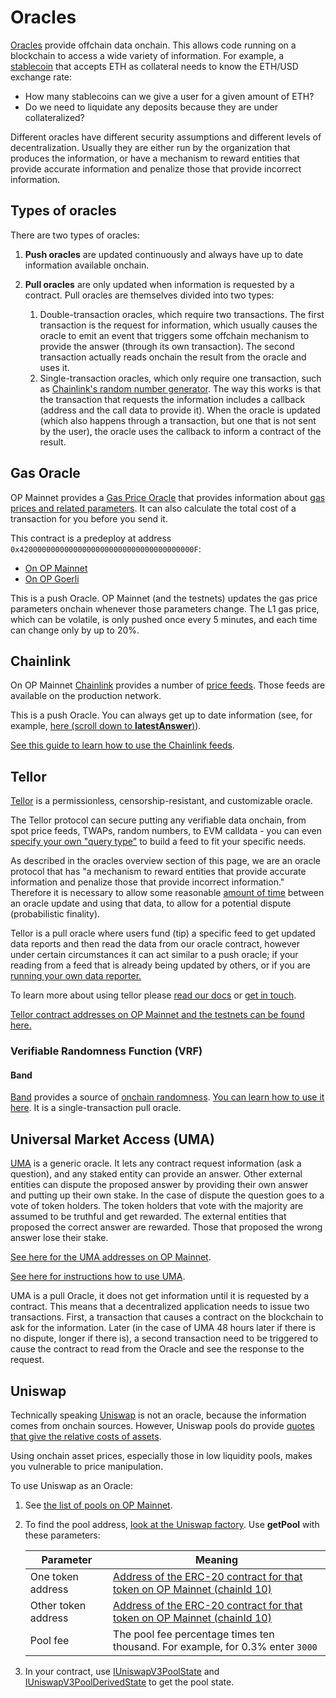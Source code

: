 
# Oracles 


[Oracles](https://ethereum.org/en/developers/docs/oracles/) provide offchain data onchain. 
This allows code running on a blockchain to access a wide variety of information.
For example, a [stablecoin](https://ethereum.org/en/stablecoins/) that accepts ETH as collateral needs to know the ETH/USD exchange rate:

- How many stablecoins can we give a user for a given amount of ETH?
- Do we need to liquidate any deposits because they are under collateralized?

Different oracles have different security assumptions and different levels of decentralization.
Usually they are either run by the organization that produces the information, or have a mechanism to reward entities that provide accurate information and penalize those that provide incorrect information.

## Types of oracles

There are two types of oracles:

1. **Push oracles** are updated continuously and always have up to date information available onchain.

1. **Pull oracles** are only updated when information is requested by a contract.
   Pull oracles are themselves divided into two types:
   1. Double-transaction oracles, which require two transactions. 
      The first transaction is the request for information, which usually causes the oracle to emit an event that triggers some offchain mechanism to provide the answer (through its own transaction).
      The second transaction actually reads onchain the result from the oracle and uses it.
   1. Single-transaction oracles, which only require one transaction, such as [Chainlink's random number generator](https://docs.chain.link/docs/get-a-random-number/#request-random-values).
      The way this works is that the transaction that requests the information includes a callback (address and the call data to provide it). 
      When the oracle is updated (which also happens through a transaction, but one that is not sent by the user), the oracle uses the callback to inform a contract of the result.

## Gas Oracle


OP Mainnet provides a [Gas Price Oracle](https://github.com/ethereum-optimism/optimism/blob/233ede59d16cb01bdd8e7ff662a153a4c3178bdd/packages/contracts/contracts/L2/predeploys/OVM_GasPriceOracle.sol) that provides information about [gas prices and related parameters](/op-stack/transaction-fees/overview).
It can also calculate the total cost of a transaction for you before you send it.

This contract is a predeploy at address `0x420000000000000000000000000000000000000F`:

- [On OP Mainnet](https://explorer.optimism.io/address/0x420000000000000000000000000000000000000F#readContract)
- [On OP Goerli](https://goerli-explorer.optimism.io/address/0x420000000000000000000000000000000000000F)

This is a push Oracle. 
OP Mainnet (and the testnets) updates the gas price parameters onchain whenever those parameters change. 
The L1 gas price, which can be volatile, is only pushed once every 5 minutes, and each time can change only by up to 20%.

## Chainlink

On OP Mainnet [Chainlink](https://chain.link/) provides a number of [price feeds](https://docs.chain.link/docs/optimism-price-feeds/).
Those feeds are available on the production network.

This is a push Oracle. 
You can always get up to date information (see, for example, [here (scroll down to **latestAnswer**)](https://explorer.optimism.io/address/0x13e3Ee699D1909E989722E753853AE30b17e08c5#readContract)).

[See this guide to learn how to use the Chainlink feeds](https://docs.chain.link/docs/get-the-latest-price/).

## Tellor

[Tellor](https://tellor.io/) is a permissionless, censorship-resistant, and customizable oracle.

The Tellor protocol can secure putting any verifiable data onchain, from spot price feeds, TWAPs, random numbers, to EVM calldata - you can even [specify your own "query type"](https://github.com/tellor-io/dataSpecs/issues/new?assignees=&labels=&template=new_query_type.yaml&title=%5BNew+Data+Request+Form%5D%3A+) to build a feed to fit your specific needs.

As described in the oracles overview section of this page, we are an oracle protocol that has "a mechanism to reward entities that provide accurate information and penalize those that provide incorrect information." Therefore it is necessary to allow some reasonable [amount of time](https://docs.tellor.io/tellor/getting-data/solidity-integration#reading-data) between an oracle update and using that data, to allow for a potential dispute (probabilistic finality).

Tellor is a pull oracle where users fund (tip) a specific feed to get updated data reports and then read the data from our oracle contract, however under certain circumstances it can act similar to a push oracle; if your reading from a feed that is already being updated by others, or if you are [running your own data reporter.](https://docs.tellor.io/tellor/reporting-data/introduction)

To learn more about using tellor please [read our docs](https://docs.tellor.io) or [get in touch](https://github.com/ethereum-optimism/developers/discussions).

[Tellor contract addresses on OP Mainnet and the testnets can be found here.](https://docs.tellor.io/tellor/the-basics/contracts-reference#optimism)

### Verifiable Randomness Function (VRF)

#### Band
[Band](https://bandprotocol.com/vrf) provides a source of [onchain randomness](https://bandprotocol.com/vrf). 
[You can learn how to use it here](https://docs.bandchain.org/vrf/getting-started.html).
It is a single-transaction pull oracle.



## Universal Market Access (UMA)

[UMA](https://umaproject.org/) is a generic oracle.
It lets any contract request information (ask a question), and any staked entity can provide an answer.
Other external entities can dispute the proposed answer by providing their own answer and putting up their own stake.
In the case of dispute the question goes to a vote of token holders.
The token holders that vote with the majority are assumed to be truthful and get rewarded.
The external entities that proposed the correct answer are rewarded.
Those that proposed the wrong answer lose their stake.

[See here for the UMA addresses on OP Mainnet](https://github.com/UMAprotocol/protocol/blob/master/packages/core/networks/10.json). 

[See here for instructions how to use UMA](https://docs.umaproject.org/build-walkthrough/build-process).

UMA is a pull Oracle, it does not get information until it is requested by a contract. 
This means that a decentralized application needs to issue two transactions.
First, a transaction that causes a contract on the blockchain to ask for the information.
Later (in the case of UMA 48 hours later if there is no dispute, longer if there is), a second transaction need to be triggered to cause the contract to read from the Oracle and see the response to the request.

## Uniswap

Technically speaking [Uniswap](https://uniswap.io/) is not an oracle, because the information comes from onchain sources.
However, Uniswap pools do provide [quotes that give the relative costs of assets](https://docs.uniswap.org/concepts/protocol/oracle).

<Callout type="warning">

Using onchain asset prices, especially those in low liquidity pools, makes you vulnerable to price manipulation. 

</Callout>

To use Uniswap as an Oracle:

1. See [the list of pools on OP Mainnet](https://info.uniswap.org/#/optimism/).
1. To find the pool address, [look at the Uniswap factory](https://explorer.optimism.io/address/0x1f98431c8ad98523631ae4a59f267346ea31f984#readContract).
   Use **getPool** with these parameters:

      | Parameter           | Meaning                             |
      | ------------------- | ----------------------------------- | 
      | One token address   | [Address of the ERC-20 contract for that token on OP Mainnet (chainId 10)](https://static.optimism.io/optimism.tokenlist.json) |
      | Other token address | [Address of the ERC-20 contract for that token on OP Mainnet (chainId 10)](https://static.optimism.io/optimism.tokenlist.json) |      
      | Pool fee            | The pool fee percentage times ten thousand. For example, for 0.3% enter `3000` |

1. In your contract, use [IUniswapV3PoolState](https://github.com/Uniswap/v3-core/blob/main/contracts/interfaces/pool/IUniswapV3PoolState.sol) and [IUniswapV3PoolDerivedState](https://github.com/Uniswap/v3-core/blob/main/contracts/interfaces/pool/IUniswapV3PoolDerivedState.sol) to get the pool state.